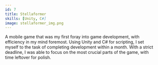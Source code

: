 ```yaml
---
id: 7
title: Stellaformer
skills: [Unity, C#]
image: stellaformer_img.png
---
```

A mobile game that was my first foray into game development, with efficiency in my mind foremost.
Using Unity and C# for scripting, I set myself to the task of completing development within a month.
With a strict deadline, I was able to focus on the most crucial parts of the game, with time leftover for polish.